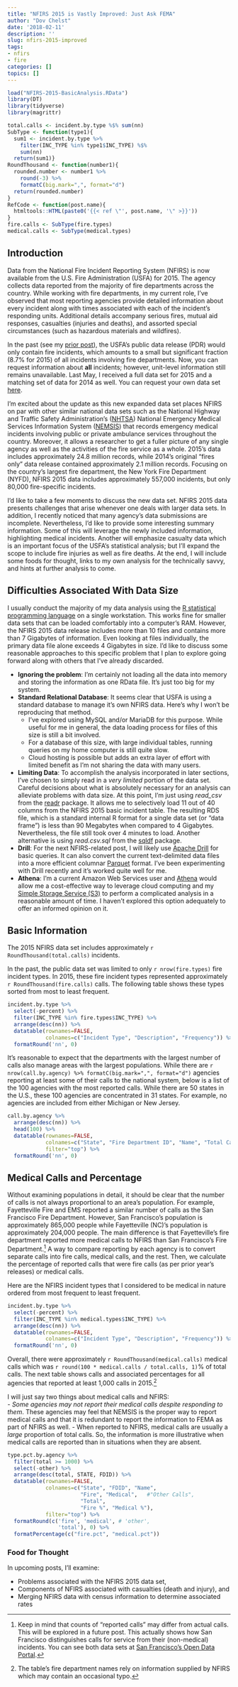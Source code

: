 ```yaml
---
title: "NFIRS 2015 is Vastly Improved: Just Ask FEMA"
author: "Dov Chelst" 
date: '2018-02-11'
description: ''
slug: nfirs-2015-improved
tags:
- nfirs
- fire
categories: []
topics: []
---
```


```r
load("NFIRS-2015-BasicAnalysis.RData")
library(DT)
library(tidyverse)
library(magrittr)

total.calls <- incident.by.type %$% sum(nn)
SubType <- function(type1){
  sum1 <- incident.by.type %>% 
    filter(INC_TYPE %in% type1$INC_TYPE) %$% 
    sum(nn)
  return(sum1)}
RoundThousand <- function(number1){
  rounded.number <- number1 %>% 
    round(-3) %>% 
    formatC(big.mark=",", format="d")
  return(rounded.number)
}
RefCode <- function(post.name){
  htmltools::HTML(paste0('{{< ref \"', post.name, '\" >}}'))
}
fire.calls <- SubType(fire.types)
medical.calls <- SubType(medical.types)
```

## Introduction

Data from the National Fire Incident Reporting System (NFIRS) is now available
from the U.S. Fire Administration (USFA) for 2015. The agency collects data
reported from the majority of fire departments across the country. While working
with fire departments, in my current role, I've observed that most reporting
agencies provide detailed information about every incident along with times
associated with each of the incident's responding units. Additional details
accompany serious fires, mutual aid responses, casualties (injuries and deaths),
and assorted special circumstances (such as hazardous materials and wildfires).

In the past
(see my [prior post](`r  RefCode("2016-03-18-nfirs-2014-available.md")`)), 
the USFA's public data release (PDR) would only contain fire incidents, which
amounts to a small but significant fraction (8.7% for 2015) of all incidents
involving fire departments. Now, you can request information about __all__
incidents; however, unit-level information still remains unavailable. Last May,
I received a full data set for 2015 and a matching set of data for 2014 as well.
You can request your own data set
[here](https://www.usfa.fema.gov/data/statistics/order_download_data.html).

I'm excited about the update as this new expanded data set places NFIRS on par
with other similar national data sets such as the National Highway and Traffic
Safety Administration's ([NHTSA](https://www.nhtsa.gov/)) National Emergency
Medical Services Information System ([NEMSIS](https://nemsis.org/)) that records
emergency medical incidents involving public or private ambulance services
throughout the country. Moreover, it allows a researcher to get a fuller picture
of any single agency as well as the activities of the fire service as a whole.
2015's data includes approximately 24.8 million records, while 2014's original
"fires only" data release contained approximately 2.1 million records. Focusing
on the country's largest fire department, the New York Fire Department (NYFD),
NFIRS 2015 data includes approximately 557,000 incidents, but only 80,000
fire-specific incidents.

I'd like to take a few moments to discuss the new data set. NFIRS 2015 data 
presents challenges that arise whenever one deals with larger data sets. 
In addition, I recently noticed that many agency's data submissions are incomplete.
Nevertheless, I'd like to provide some interesting summary information. Some of 
this will leverage the newly included information, highlighting medical 
incidents. Another will emphasize casualty data which is an important focus of 
the USFA's statistical analysis; but I'll expand the scope to include fire 
injuries as well as fire deaths. At the end, I will include some foods for 
thought, links to my own analysis for the technically savvy, and hints at 
further analysis to come.

## Difficulties Associated With Data Size

I usually conduct the majority of my data analysis using the [R statistical
programming language](https://www.r-project.org/) on a single workstation. This
works fine for smaller data sets that can be loaded comfortably into a
computer's RAM. However, the NFIRS 2015 data release includes more than 10 files
and contains more than 7 Gigabytes of information. Even looking at files
individually, the primary data file alone exceeds 4 Gigabytes in size. I'd like
to discuss some reasonable approaches to this specific problem that I plan to
explore going forward along with others that I've already discarded.

- __Ignoring the problem__: I'm certainly not loading all the data into memory
and storing the information as one RData file. It's just too big for my system.
- __Standard Relational Database__: It seems clear that USFA is using a standard
database to manage it's own NFIRS data. Here's why I won't be reproducing that
method.
    - I've explored using MySQL and/or MariaDB for this purpose. While useful
    for me in general, the data loading process for files of this size is still
    a bit involved.
    - For a database of this size, with large individual tables, running queries
    on my home computer is still quite slow.
    - Cloud hosting is possible but adds an extra layer of effort with limited
    benefit as I'm not sharing the data with many users.
    
- __Limiting Data__: To accomplish the analysis incorporated in later sections,
I've chosen to simply read in a _very limited_ portion of the data set. Careful
decisions about what is absolutely necessary for an analysis can alleviate
problems with data size. At this point, I'm just using *read_csv* from the
[readr](http://readr.tidyverse.org/) package. It allows me to selectively load
11 out of 40 columns from the NFIRS 2015 basic incident table. The resulting RDS
file, which is a standard internal R format for a single data set (or "data
frame") is less than 90 Megabytes when compared to 4 Gigabytes. Nevertheless,
the file still took over 4 minutes to load. Another alternative is using
*read.csv.sql* from the
[sqldf](https://github.com/ggrothendieck/sqldf/blob/master/README.md#Overview)
package.
- __Drill__: For the next NFIRS-related post, I will likely use [Apache
Drill](https://drill.apache.org/) for basic queries. It can also convert the
current text-delimited data files into a more efficient columnar 
[Parquet](https://parquet.apache.org/) format. I've been experimenting with
Drill recently and it's worked quite well for me.  
- __Athena__: I'm a current Amazon Web Services user and 
[Athena](https://aws.amazon.com/athena/) would allow me a cost-effective way to 
leverage cloud computing and my [Simple Storage Service
(S3)](https://aws.amazon.com/s3/) to perform a complicated analysis in a
reasonable amount of time. I haven't explored this option adequately to offer an
informed opinion on it.

## Basic Information

The 2015 NFIRS data set includes approximately `r RoundThousand(total.calls)`
incidents. 

In the past, the public data set was limited to only `r nrow(fire.types)` fire
incident types. In 2015, these fire incident types represented approximately 
`r RoundThousand(fire.calls)` calls. The following table shows these types 
sorted from most to least frequent.
```r
incident.by.type %>%
  select(-percent) %>%
  filter(INC_TYPE %in% fire.types$INC_TYPE) %>%
  arrange(desc(nn)) %>%
  datatable(rownames=FALSE, 
            colnames=c("Incident Type", "Description", "Frequency")) %>%
  formatRound('nn', 0)
```

It's reasonable to expect that the departments with the largest number of calls
also manage areas with the largest populations. While there are 
`r nrow(call.by.agency) %>% formatC(big.mark=",", format="d")` agencies reporting
at least some of their calls to the national system, below is a list of the 100
agencies with the most reported calls. While there are 50 states in the U.S.,
these 100 agencies are concentrated in 31 states. For example, no agencies are
included from either Michigan or New Jersey.

```r
call.by.agency %>%
  arrange(desc(nn)) %>%
  head(100) %>%
  datatable(rownames=FALSE, 
            colnames=c("State", "Fire Department ID", "Name", "Total Calls"), 
            filter="top") %>%
  formatRound('nn', 0)
```

## Medical Calls and Percentage

Without examining populations in detail, it should be clear that the number of
calls is not always proportional to an area's population. For example,
Fayetteville Fire and EMS reported a similar number of calls as the San
Francisco Fire Department. However, San Francisco's population is approximately
865,000 people while Fayetteville (NC)'s population is approximately 204,000
people. The main difference is that Fayetteville's fire department reported more
medical calls to NFIRS than San Francisco's Fire Department.[^1] A way to compare
reporting by each agency is to convert separate calls into fire calls, medical
calls, and the rest. Then, we calculate the percentage of reported calls that
were fire calls (as per prior year's releases) or medical calls.

Here are the NFIRS incident types that I considered to be medical in nature
ordered from most frequent to least frequent.

```r
incident.by.type %>%
  select(-percent) %>%
  filter(INC_TYPE %in% medical.types$INC_TYPE) %>%
  arrange(desc(nn)) %>%
  datatable(rownames=FALSE, 
            colnames=c("Incident Type", "Description", "Frequency")) %>%
  formatRound('nn', 0)
```

Overall, there were approximately `r RoundThousand(medical.calls)` medical calls
which was `r round(100 * medical.calls / total.calls, 1)`% of total calls. The
next table shows calls and associated percentages for all agencies that reported
at least 1,000 calls in 2015.[^2]

I will just say two things about medical calls and NFIRS:  
- *Some agencies may not report their medical calls despite responding to them*.
These agencies may feel that NEMSIS is the proper way to report medical calls
and that it is redundant to report the information to FEMA as part of NFIRS as
well.
- When reported to NFIRS, medical calls are usually a *large* proportion of
total calls. So, the information is more illustrative when medical calls are
reported than in situations when they are absent.

```r
type.pct.by.agency %>%
  filter(total >= 1000) %>%
  select(-other) %>%
  arrange(desc(total, STATE, FDID)) %>%
  datatable(rownames=FALSE, 
            colnames=c("State", "FDID", "Name", 
                       "Fire", "Medical",   #"Other Calls", 
                       "Total",
                       "Fire %", "Medical %"),
            filter="top") %>%
  formatRound(c('fire', 'medical', # 'other',
                'total'), 0) %>%
  formatPercentage(c("fire.pct", "medical.pct"))
```

### Food for Thought

In upcoming posts, I'll examine:  

- Problems associated with the NFIRS 2015 data set,  
- Components of NFIRS associated with casualties (death and injury), and  
- Merging NFIRS data with census information to determine associated rates  

[^1]: Keep in mind that counts of "reported calls" may differ from actual calls. 
This will be explored in a future post. This actually shows how San Francisco
distinguishes calls for service from their (non-medical) incidents. You can see
both data sets at 
[San Francisco's Open Data Portal](https://data.sfgov.org/browse?q=fire).
[^2]: The table's fire department names rely on information supplied by NFIRS
which may contain an occasional typo. 